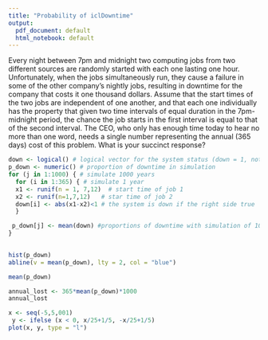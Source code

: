 ---
title: "Probability of iclDowntime"
output:
  pdf_document: default
  html_notebook: default
---

Every night between 7pm and midnight two computing jobs from two different sources are randomly started with each one lasting one hour. Unfortunately, when the jobs simultaneously run, they cause a failure in some of the other company’s nightly jobs, resulting in downtime for the company that costs it one thousand dollars. Assume that the start times of the two jobs are independent of one another, and that each one individually has the property that given two time intervals of equal duration in the 7pm-midnight period, the chance the job starts in the first interval is equal to that of the second interval. The CEO, who only has enough time today to hear no more than one word, needs a single number representing the annual (365 days) cost of this problem. What is your succinct response?

```{r}
down <- logical() # logical vector for the system status (down = 1, not down = 0)
p_down <- numeric() # proportion of downtime in simulation
for (j in 1:1000) { # simulate 1000 years
  for (i in 1:365) { # simulate 1 year
  x1 <- runif(n = 1, 7,12)  # start time of job 1
  x2 <- runif(n=1,7,12)   # star time of job 2
  down[i] <- abs(x1-x2)<1 # the system is down if the right side true
  }

 p_down[j] <- mean(down) #proportions of downtime with simulation of 1000 years
}
  

hist(p_down)
abline(v = mean(p_down), lty = 2, col = "blue")

mean(p_down)

annual_lost <- 365*mean(p_down)*1000
annual_lost
```

```{r}

x <- seq(-5,5,001)
 y <- ifelse (x < 0, x/25+1/5, -x/25+1/5)
plot(x, y, type = "l")
```


